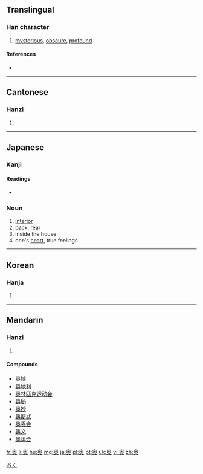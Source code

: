 {{also|奧}}
==Translingual==

===Han character===
{{Han char|rn=37|rad=大|as=09|sn=12|four=|canj=竹月大 (HBK), X竹月大 (XHBK)|ids=⿱⿵⿱[[丿]][[冂]][[米]][[大]]}}

# [[mysterious]], [[obscure]], [[profound]]

====References====
* {{Han ref|kx=0253.151|dkj=05981|hdz=10545.070|uh=5965|ud=22885}}

----

==Cantonese==

===Hanzi===
{{yue-hanzi|jyut=ou3, juk1|y=ou, yūk|tra=奧}}

# {{defn|lang=yue|sort=大09}}

----

==Japanese==

===Kanji===
{{ja-kanji|grade=c|rs=大09}}

====Readings====
* {{ja-readings|on=[[おう]] (ō)|kun=[[おく]] (oku), [[くま]] (kuma)}}

===Noun===
{{ja-noun|おく}} 

# [[interior]]
# [[back]], [[rear]]
# inside the house
# one's [[heart]], true feelings 

[[Category:1000 Japanese basic words|おく]]

----

==Korean==

===Hanja===
{{ko-hanja|hangeul=[[오]], [[욱]]|rv=o, uk|mr=o, uk}}

# {{defn|lang=ko|sort=大09}}

----

==Mandarin==

===Hanzi===
{{cmn-hanzi|tra=奧|pin=[[ào]] ([[ao4]]), [[yù]] ([[yu4]])|wg=ao<sup>4</sup>, yü<sup>4</sup>}}

# {{defn|lang=cmn|sort=大09}}

====Compounds====
* [[奥博]]
* [[奥地利]]
* [[奥林匹克运动会]]
* [[奥秘]]
* [[奥妙]]
* [[奥斯忒]]
* [[奥委会]]
* [[奥义]]
* [[奥运会]]

[[fr:奥]]
[[li:奥]]
[[hu:奥]]
[[mg:奥]]
[[ja:奥]]
[[pl:奥]]
[[pt:奥]]
[[uk:奥]]
[[vi:奥]]
[[zh:奥]]